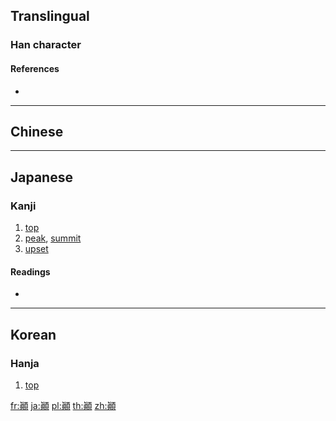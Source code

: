 {{character info/new}}
{{also|顛}}
==Translingual==

===Han character===
{{Han char|rn=181|rad=頁|as=10|sn=19|four=|canj=PCMBC|ids=⿰眞頁}}

====References====
* {{Han ref|kx=1408.050|dkj=43628|dj=1926.050|hdz=74386.140|uh=985A|ud=39002}}

----

==Chinese==
{{zh-see|顛|v}}

----

==Japanese==

===Kanji===
{{ja-kanji|grade=|rs=頁10}}

# [[top]]
# [[peak]], [[summit]]
# [[upset]]

====Readings====
* {{ja-readings|on=[[てん]] (ten)|kun=[[いただき]] (itadaki), [[たおれる]] (taoreru)}}

----

==Korean==

===Hanja===
{{ko-hanja|hangeul=전|eumhun=|rv=jeon|mr=chŏn|y=cen}}

# [[top]]

[[fr:顚]]
[[ja:顚]]
[[pl:顚]]
[[th:顚]]
[[zh:顚]]